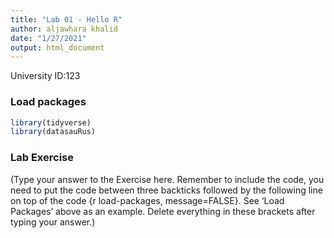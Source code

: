 ```yaml
---
title: "Lab 01 - Hello R"
author: aljawhara khalid 
date: "1/27/2021"
output: html_document
---
```


University ID:123 

### Load packages

```r
library(tidyverse) 
library(datasauRus)
```


### Lab Exercise

(Type your answer to the Exercise here. Remember to include the code, you need to put the code between three backticks followed by the following line on top of the code {r load-packages, message=FALSE}. See 'Load Packages' above as an example. Delete everything in these brackets after typing your answer.)